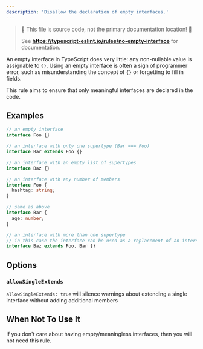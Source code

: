 ```yaml
---
description: 'Disallow the declaration of empty interfaces.'
---
```



> 🛑 This file is source code, not the primary documentation location! 🛑
>
> See **https://typescript-eslint.io/rules/no-empty-interface** for documentation.

An empty interface in TypeScript does very little: any non-nullable value is assignable to `{}`.
Using an empty interface is often a sign of programmer error, such as misunderstanding the concept of `{}` or forgetting to fill in fields.

This rule aims to ensure that only meaningful interfaces are declared in the code.

## Examples

<Tabs>
<TabItem value="❌ Incorrect">

```ts
// an empty interface
interface Foo {}

// an interface with only one supertype (Bar === Foo)
interface Bar extends Foo {}

// an interface with an empty list of supertypes
interface Baz {}
```

</TabItem>
<TabItem value="✅ Correct">

```ts
// an interface with any number of members
interface Foo {
  hashtag: string;
}

// same as above
interface Bar {
  age: number;
}

// an interface with more than one supertype
// in this case the interface can be used as a replacement of an intersection type.
interface Baz extends Foo, Bar {}
```

</TabItem>
</Tabs>

## Options

### `allowSingleExtends`

`allowSingleExtends: true` will silence warnings about extending a single interface without adding additional members

## When Not To Use It

If you don't care about having empty/meaningless interfaces, then you will not need this rule.
